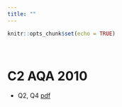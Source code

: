 ```yaml
---
title: ""
---
```


```r
knitr::opts_chunk$set(echo = TRUE)
```

<br>

# C2 AQA 2010

* Q2, Q4 <a href="pdfs/BM/q2_q4_2010_C2.pdf">pdf</a>


